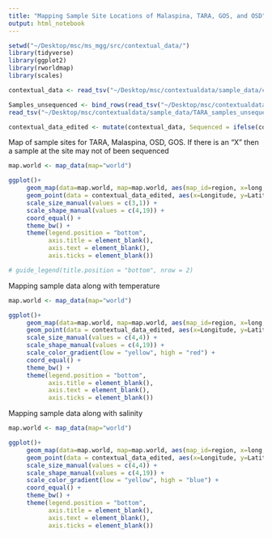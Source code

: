 ```yaml
---
title: "Mapping Sample Site Locations of Malaspina, TARA, GOS, and OSD"
output: html_notebook
---
```


```r
setwd("~/Desktop/msc/ms_mgg/src/contextual_data/")
library(tidyverse)
library(ggplot2)
library(rworldmap)
library(scales)
```

```r
contextual_data <- read_tsv("~/Desktop/msc/contextualdata/sample_data/compiled_metadata.txt", col_names = TRUE)

Samples_unsequenced <- bind_rows(read_tsv("~/Desktop/msc/contextualdata/sample_data/GOS_samples_unsequenced.txt", col_names = TRUE),
read_tsv("~/Desktop/msc/contextualdata/sample_data/TARA_samples_unsequenced.txt", col_names = TRUE))

contextual_data_edited <- mutate(contextual_data, Sequenced = ifelse(contextual_data$Sample %in% Samples_unsequenced$label, "no", "yes"))
```


Map of sample sites for TARA, Malaspina, OSD, GOS. If there is an "X" then a sample at the site may not of been sequenced
```r
map.world <- map_data(map="world")

ggplot()+
     geom_map(data=map.world, map=map.world, aes(map_id=region, x=long, y=lat))+
     geom_point(data = contextual_data_edited, aes(x=Longitude, y=Latitude, color = Project, shape = Sequenced, size = Sequenced)) +
     scale_size_manual(values = c(3,1)) +
     scale_shape_manual(values = c(4,19)) +
     coord_equal() +
     theme_bw() +
     theme(legend.position = "bottom",
           axis.title = element_blank(),
           axis.text = element_blank(),
           axis.ticks = element_blank()) 

# guide_legend(title.position = "bottom", nrow = 2) 

```

Mapping sample data along with temperature
```r
map.world <- map_data(map="world")

ggplot()+
     geom_map(data=map.world, map=map.world, aes(map_id=region, x=long, y=lat))+
     geom_point(data = contextual_data_edited, aes(x=Longitude, y=Latitude, color = Temperature_C, shape = Sequenced, size = Sequenced)) +
     scale_size_manual(values = c(4,4)) +
     scale_shape_manual(values = c(4,19)) +
     scale_color_gradient(low = "yellow", high = "red") +
     coord_equal() +
     theme_bw() +
     theme(legend.position = "bottom",
           axis.title = element_blank(),
           axis.text = element_blank(),
           axis.ticks = element_blank()) 
```

Mapping sample data along with salinity
```r
map.world <- map_data(map="world")

ggplot()+
     geom_map(data=map.world, map=map.world, aes(map_id=region, x=long, y=lat))+
     geom_point(data = contextual_data_edited, aes(x=Longitude, y=Latitude, color = Salinity_psu, shape = Sequenced, size = Sequenced)) +
     scale_size_manual(values = c(4,4)) +
     scale_shape_manual(values = c(4,19)) +
     scale_color_gradient(low = "yellow", high = "blue") +
     coord_equal() +
     theme_bw() +
     theme(legend.position = "bottom",
           axis.title = element_blank(),
           axis.text = element_blank(),
           axis.ticks = element_blank()) 
```

